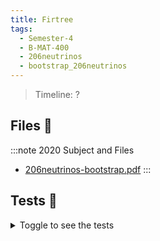 ```yaml
---
title: Firtree
tags:
  - Semester-4
  - B-MAT-400
  - 206neutrinos
  - bootstrap_206neutrinos
---
```

> Timeline: ?


## Files 📂

:::note 2020 Subject and Files
- [206neutrinos-bootstrap.pdf](https://github.com/Studio-17/Epitech-Subjects/raw/main/Semester-4/B-MAT-400/206neutrinos/bootstrap_206neutrinos/206neutrinos-bootstrap.pdf)
:::

## Tests 🤖
<details>
  <summary>Toggle to see the tests</summary>
  <div>
Yo
  </div>
</details>

